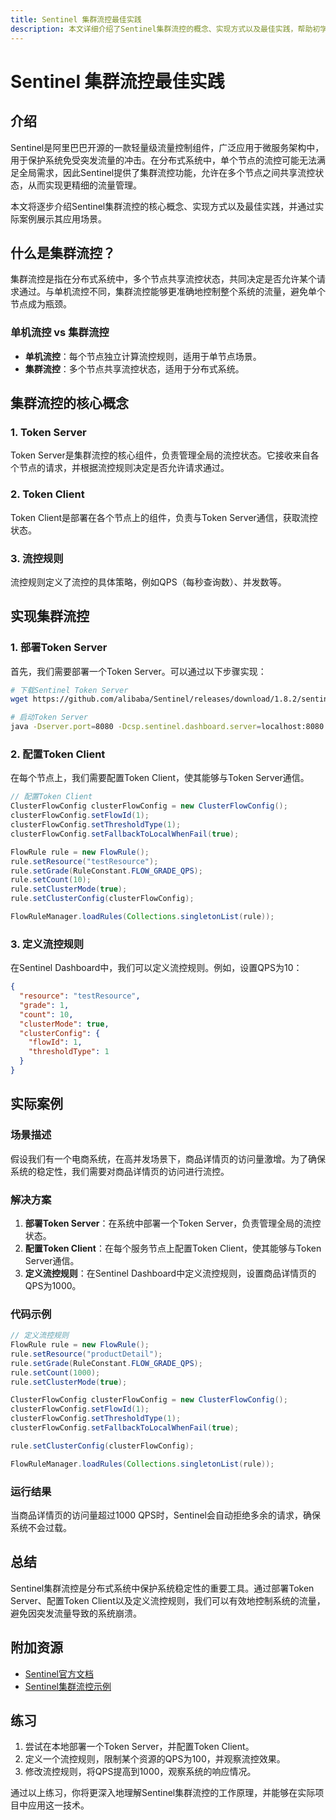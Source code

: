 ```yaml
---
title: Sentinel 集群流控最佳实践
description: 本文详细介绍了Sentinel集群流控的概念、实现方式以及最佳实践，帮助初学者理解并掌握如何在高并发场景下使用Sentinel进行集群流控。
---
```


# Sentinel 集群流控最佳实践

## 介绍

Sentinel是阿里巴巴开源的一款轻量级流量控制组件，广泛应用于微服务架构中，用于保护系统免受突发流量的冲击。在分布式系统中，单个节点的流控可能无法满足全局需求，因此Sentinel提供了集群流控功能，允许在多个节点之间共享流控状态，从而实现更精细的流量管理。

本文将逐步介绍Sentinel集群流控的核心概念、实现方式以及最佳实践，并通过实际案例展示其应用场景。

## 什么是集群流控？

集群流控是指在分布式系统中，多个节点共享流控状态，共同决定是否允许某个请求通过。与单机流控不同，集群流控能够更准确地控制整个系统的流量，避免单个节点成为瓶颈。

### 单机流控 vs 集群流控

- **单机流控**：每个节点独立计算流控规则，适用于单节点场景。
- **集群流控**：多个节点共享流控状态，适用于分布式系统。

## 集群流控的核心概念

### 1. Token Server

Token Server是集群流控的核心组件，负责管理全局的流控状态。它接收来自各个节点的请求，并根据流控规则决定是否允许请求通过。

### 2. Token Client

Token Client是部署在各个节点上的组件，负责与Token Server通信，获取流控状态。

### 3. 流控规则

流控规则定义了流控的具体策略，例如QPS（每秒查询数）、并发数等。

## 实现集群流控

### 1. 部署Token Server

首先，我们需要部署一个Token Server。可以通过以下步骤实现：

```bash
# 下载Sentinel Token Server
wget https://github.com/alibaba/Sentinel/releases/download/1.8.2/sentinel-dashboard-1.8.2.jar

# 启动Token Server
java -Dserver.port=8080 -Dcsp.sentinel.dashboard.server=localhost:8080 -jar sentinel-dashboard-1.8.2.jar
```

### 2. 配置Token Client

在每个节点上，我们需要配置Token Client，使其能够与Token Server通信。

```java
// 配置Token Client
ClusterFlowConfig clusterFlowConfig = new ClusterFlowConfig();
clusterFlowConfig.setFlowId(1);
clusterFlowConfig.setThresholdType(1);
clusterFlowConfig.setFallbackToLocalWhenFail(true);

FlowRule rule = new FlowRule();
rule.setResource("testResource");
rule.setGrade(RuleConstant.FLOW_GRADE_QPS);
rule.setCount(10);
rule.setClusterMode(true);
rule.setClusterConfig(clusterFlowConfig);

FlowRuleManager.loadRules(Collections.singletonList(rule));
```

### 3. 定义流控规则

在Sentinel Dashboard中，我们可以定义流控规则。例如，设置QPS为10：

```json
{
  "resource": "testResource",
  "grade": 1,
  "count": 10,
  "clusterMode": true,
  "clusterConfig": {
    "flowId": 1,
    "thresholdType": 1
  }
}
```

## 实际案例

### 场景描述

假设我们有一个电商系统，在高并发场景下，商品详情页的访问量激增。为了确保系统的稳定性，我们需要对商品详情页的访问进行流控。

### 解决方案

1. **部署Token Server**：在系统中部署一个Token Server，负责管理全局的流控状态。
2. **配置Token Client**：在每个服务节点上配置Token Client，使其能够与Token Server通信。
3. **定义流控规则**：在Sentinel Dashboard中定义流控规则，设置商品详情页的QPS为1000。

### 代码示例

```java
// 定义流控规则
FlowRule rule = new FlowRule();
rule.setResource("productDetail");
rule.setGrade(RuleConstant.FLOW_GRADE_QPS);
rule.setCount(1000);
rule.setClusterMode(true);

ClusterFlowConfig clusterFlowConfig = new ClusterFlowConfig();
clusterFlowConfig.setFlowId(1);
clusterFlowConfig.setThresholdType(1);
clusterFlowConfig.setFallbackToLocalWhenFail(true);

rule.setClusterConfig(clusterFlowConfig);

FlowRuleManager.loadRules(Collections.singletonList(rule));
```

### 运行结果

当商品详情页的访问量超过1000 QPS时，Sentinel会自动拒绝多余的请求，确保系统不会过载。

## 总结

Sentinel集群流控是分布式系统中保护系统稳定性的重要工具。通过部署Token Server、配置Token Client以及定义流控规则，我们可以有效地控制系统的流量，避免因突发流量导致的系统崩溃。

## 附加资源

- [Sentinel官方文档](https://github.com/alibaba/Sentinel/wiki)
- [Sentinel集群流控示例](https://github.com/alibaba/Sentinel/tree/master/sentinel-demo/sentinel-demo-cluster)

## 练习

1. 尝试在本地部署一个Token Server，并配置Token Client。
2. 定义一个流控规则，限制某个资源的QPS为100，并观察流控效果。
3. 修改流控规则，将QPS提高到1000，观察系统的响应情况。

通过以上练习，你将更深入地理解Sentinel集群流控的工作原理，并能够在实际项目中应用这一技术。